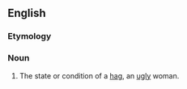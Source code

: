 ==English==

===Etymology===
{{suffix|en|hag|ship}}

===Noun===
{{en-noun|-}}

# {{lb|en|obsolete}} The state or condition of a [[hag]], an [[ugly]] woman.